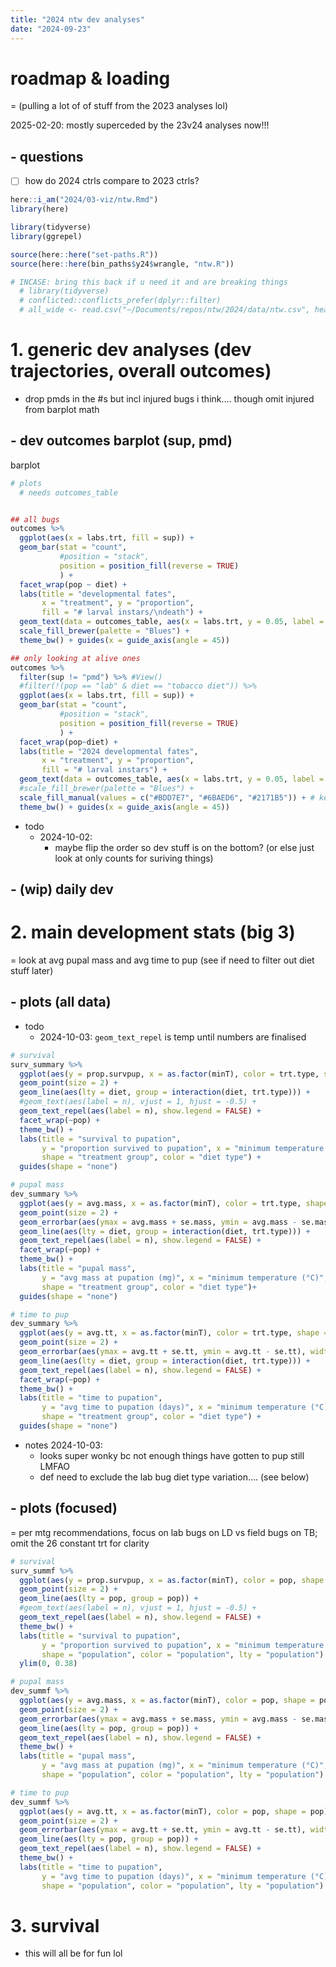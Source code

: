 ```yaml
---
title: "2024 ntw dev analyses"
date: "2024-09-23"
---
```


# roadmap & loading

= (pulling a lot of of stuff from the 2023 analyses lol)

2025-02-20: mostly superceded by the 23v24 analyses now!!!

## - questions

- [ ] how do 2024 ctrls compare to 2023 ctrls?


```r
here::i_am("2024/03-viz/ntw.Rmd")
library(here)

library(tidyverse)
library(ggrepel)

source(here::here("set-paths.R"))
source(here::here(bin_paths$y24$wrangle, "ntw.R"))

# INCASE: bring this back if u need it and are breaking things
  # library(tidyverse)
  # conflicted::conflicts_prefer(dplyr::filter)
  # all_wide <- read.csv("~/Documents/repos/ntw/2024/data/ntw.csv", header = TRUE)
```



# 1. generic dev analyses (dev trajectories, overall outcomes)

- drop pmds in the #s but incl injured bugs i think.... though omit injured from barplot math

## - dev outcomes barplot (sup, pmd)



barplot


```r
# plots
  # needs outcomes_table 


## all bugs
outcomes %>%
  ggplot(aes(x = labs.trt, fill = sup)) +
  geom_bar(stat = "count", 
           #position = "stack", 
           position = position_fill(reverse = TRUE)
           ) +
  facet_wrap(pop ~ diet) +
  labs(title = "developmental fates",
       x = "treatment", y = "proportion",
       fill = "# larval instars/\ndeath") +
  geom_text(data = outcomes_table, aes(x = labs.trt, y = 0.05, label = n), inherit.aes = FALSE) +
  scale_fill_brewer(palette = "Blues") +
  theme_bw() + guides(x = guide_axis(angle = 45))

## only looking at alive ones
outcomes %>%
  filter(sup != "pmd") %>% #View()
  #filter(!(pop == "lab" & diet == "tobacco diet")) %>%
  ggplot(aes(x = labs.trt, fill = sup)) +
  geom_bar(stat = "count", 
           #position = "stack", 
           position = position_fill(reverse = TRUE)
           ) +
  facet_wrap(pop~diet) +
  labs(title = "2024 developmental fates",
       x = "treatment", y = "proportion",
       fill = "# larval instars") +
  geom_text(data = outcomes_table, aes(x = labs.trt, y = 0.05, label = n.surv), inherit.aes = FALSE) + 
  #scale_fill_brewer(palette = "Blues") +
  scale_fill_manual(values = c("#BDD7E7", "#6BAED6", "#2171B5")) + # keep consistent w prev
  theme_bw() + guides(x = guide_axis(angle = 45))
```

- todo  
  - 2024-10-02: 
    - maybe flip the order so dev stuff is on the bottom? (or else just look at only counts for suriving things)
    
    
## - (wip) daily dev

# 2. main development stats (big 3)

= look at avg pupal mass and avg time to pup (see if need to filter out diet stuff later)

## - plots (all data)

- todo
  - 2024-10-03: `geom_text_repel` is temp until numbers are finalised

```r
# survival
surv_summary %>%
  ggplot(aes(y = prop.survpup, x = as.factor(minT), color = trt.type, shape = diet)) +
  geom_point(size = 2) +
  geom_line(aes(lty = diet, group = interaction(diet, trt.type))) +
  #geom_text(aes(label = n), vjust = 1, hjust = -0.5) +
  geom_text_repel(aes(label = n), show.legend = FALSE) +
  facet_wrap(~pop) +
  theme_bw() +
  labs(title = "survival to pupation",
       y = "proportion survived to pupation", x = "minimum temperature (°C)",
       shape = "treatment group", color = "diet type") +
  guides(shape = "none")

# pupal mass
dev_summary %>%
  ggplot(aes(y = avg.mass, x = as.factor(minT), color = trt.type, shape = diet)) +
  geom_point(size = 2) +
  geom_errorbar(aes(ymax = avg.mass + se.mass, ymin = avg.mass - se.mass), width = 0.25) +
  geom_line(aes(lty = diet, group = interaction(diet, trt.type))) +
  geom_text_repel(aes(label = n), show.legend = FALSE) +
  facet_wrap(~pop) +
  theme_bw() +
  labs(title = "pupal mass",
       y = "avg mass at pupation (mg)", x = "minimum temperature (°C)",
       shape = "treatment group", color = "diet type")+
  guides(shape = "none")

# time to pup
dev_summary %>%
  ggplot(aes(y = avg.tt, x = as.factor(minT), color = trt.type, shape = diet)) +
  geom_point(size = 2) +
  geom_errorbar(aes(ymax = avg.tt + se.tt, ymin = avg.tt - se.tt), width = 0.25) +
  geom_line(aes(lty = diet, group = interaction(diet, trt.type))) +
  geom_text_repel(aes(label = n), show.legend = FALSE) +
  facet_wrap(~pop) +
  theme_bw() +
  labs(title = "time to pupation", 
       y = "avg time to pupation (days)", x = "minimum temperature (°C)",
       shape = "treatment group", color = "diet type") +
  guides(shape = "none")

```

- notes 2024-10-03:
  - looks super wonky bc not enough things have gotten to pup still LMFAO
  - def need to exclude the lab bug diet type variation.... (see below)
  

## - plots (focused)

= per mtg recommendations, focus on lab bugs on LD vs field bugs on TB; omit the 26 constant trt for clarity


```r
# survival
surv_summf %>%
  ggplot(aes(y = prop.survpup, x = as.factor(minT), color = pop, shape = pop)) +
  geom_point(size = 2) +
  geom_line(aes(lty = pop, group = pop)) +
  #geom_text(aes(label = n), vjust = 1, hjust = -0.5) +
  geom_text_repel(aes(label = n), show.legend = FALSE) +
  theme_bw() +
  labs(title = "survival to pupation",
       y = "proportion survived to pupation", x = "minimum temperature (°C)",
       shape = "population", color = "population", lty = "population") +
  ylim(0, 0.38)

# pupal mass
dev_summf %>%
  ggplot(aes(y = avg.mass, x = as.factor(minT), color = pop, shape = pop)) +
  geom_point(size = 2) +
  geom_errorbar(aes(ymax = avg.mass + se.mass, ymin = avg.mass - se.mass), width = 0.15) +
  geom_line(aes(lty = pop, group = pop)) +
  geom_text_repel(aes(label = n), show.legend = FALSE) +
  theme_bw() +
  labs(title = "pupal mass",
       y = "avg mass at pupation (mg)", x = "minimum temperature (°C)",
       shape = "population", color = "population", lty = "population")

# time to pup
dev_summf %>%
  ggplot(aes(y = avg.tt, x = as.factor(minT), color = pop, shape = pop)) +
  geom_point(size = 2) +
  geom_errorbar(aes(ymax = avg.tt + se.tt, ymin = avg.tt - se.tt), width = 0.15) +
  geom_line(aes(lty = pop, group = pop)) +
  geom_text_repel(aes(label = n), show.legend = FALSE) +
  theme_bw() +
  labs(title = "time to pupation", 
       y = "avg time to pupation (days)", x = "minimum temperature (°C)",
       shape = "population", color = "population", lty = "population")

```




# 3. survival

- this will all be for fun lol

